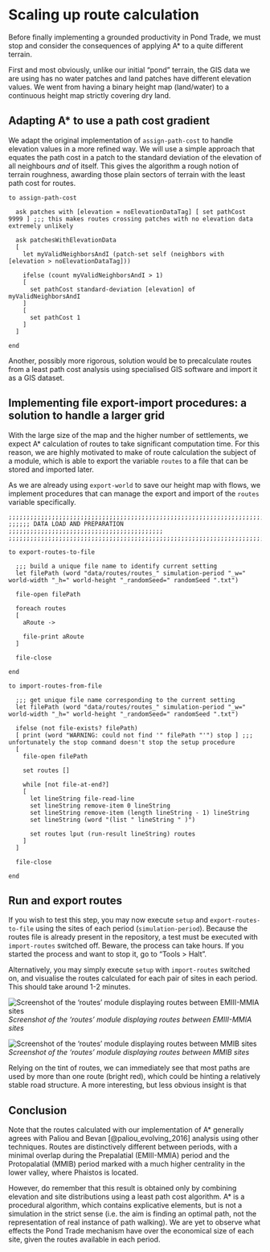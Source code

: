 # Scaling up route calculation {#messara-routes}

Before finally implementing a grounded productivity in Pond Trade, we must stop and consider the consequences of applying A* to a quite different terrain.

First and most obviously, unlike our initial "pond" terrain, the GIS data we are using has no water patches and land patches have different elevation values. We went from having a binary height map (land/water) to a continuous height map strictly covering dry land.

## Adapting A* to use a path cost gradient 

We adapt the original implementation of `assign-path-cost` to handle elevation values in a more refined way. We will use a simple approach that equates the path cost in a patch to the standard deviation of the elevation of all neighbours *and* of itself. This gives the algorithm a rough notion of terrain roughness, awarding those plain sectors of terrain with the least path cost for routes.

```NetLogo
to assign-path-cost

  ask patches with [elevation = noElevationDataTag] [ set pathCost 9999 ] ;;; this makes routes crossing patches with no elevation data extremely unlikely

  ask patchesWithElevationData
  [
    let myValidNeighborsAndI (patch-set self (neighbors with [elevation > noElevationDataTag]))

    ifelse (count myValidNeighborsAndI > 1)
    [
      set pathCost standard-deviation [elevation] of myValidNeighborsAndI
    ]
    [
      set pathCost 1
    ]
  ]

end
```

Another, possibly more rigorous, solution would be to precalculate routes from a least path cost analysis using specialised GIS software and import it as a GIS dataset.

## Implementing file export-import procedures: a solution to handle a larger grid

With the large size of the map and the higher number of settlements, we expect A* calculation of routes to take significant computation time. For this reason, we are highly motivated to make of route calculation the subject of a module, which is able to export the variable `routes` to a file that can be stored and imported later.

As we are already using `export-world` to save our height map with flows, we implement procedures that can manage the export and import of the `routes` variable specifically.

```
;;;;;;;;;;;;;;;;;;;;;;;;;;;;;;;;;;;;;;;;;;;;;;;;;;;;;;;;;;;;;;;;;;;;;;;;;;;;
;;;;;; DATA LOAD AND PREPARATION ;;;;;;;;;;;;;;;;;;;;;;;;;;;;;;;;;;;;;;;;;;;
;;;;;;;;;;;;;;;;;;;;;;;;;;;;;;;;;;;;;;;;;;;;;;;;;;;;;;;;;;;;;;;;;;;;;;;;;;;;

to export-routes-to-file

  ;;; build a unique file name to identify current setting
  let filePath (word "data/routes/routes_" simulation-period "_w=" world-width "_h=" world-height "_randomSeed=" randomSeed ".txt")

  file-open filePath

  foreach routes
  [
    aRoute ->

    file-print aRoute
  ]

  file-close

end

to import-routes-from-file

  ;;; get unique file name corresponding to the current setting
  let filePath (word "data/routes/routes_" simulation-period "_w=" world-width "_h=" world-height "_randomSeed=" randomSeed ".txt")

  ifelse (not file-exists? filePath)
  [ print (word "WARNING: could not find '" filePath "'") stop ] ;;; unfortunately the stop command doesn't stop the setup procedure
  [
    file-open filePath

    set routes []

    while [not file-at-end?]
    [
      let lineString file-read-line
      set lineString remove-item 0 lineString
      set lineString remove-item (length lineString - 1) lineString
      set lineString (word "(list " lineString " )")

      set routes lput (run-result lineString) routes
    ]
  ]

  file-close

end
```

## Run and export routes

If you wish to test this step, you may now execute `setup` and `export-routes-to-file` using the sites of each period (`simulation-period`). Because the routes file is already present in the repository, a test must be executed with `import-routes` switched off. Beware, the process can take hours. If you started the process and want to stop it, go to "Tools > Halt".

Alternatively, you may simply execute `setup` with `import-routes` switched on, and visualise the routes calculated for each pair of sites in each period. This should take around 1-2 minutes.

![Screenshot of the 'routes' module displaying routes between EMIII-MMIA sites](assets/screenshots/BlockC_module5_routes interface-EMIII-MMIA.png)  
*Screenshot of the 'routes' module displaying routes between EMIII-MMIA sites*

![Screenshot of the 'routes' module displaying routes between MMIB sites](assets/screenshots/BlockC_module5_routes interface-MMIB.png)  
*Screenshot of the 'routes' module displaying routes between MMIB sites*

Relying on the tint of routes, we can immediately see that most paths are used by more than one route (bright red), which could be hinting a relatively stable road structure. A more interesting, but less obvious insight is that 

## Conclusion

Note that the routes calculated with our implementation of A* generally agrees with Paliou and Bevan [@paliou_evolving_2016] analysis using other techniques. Routes are distinctively different between periods, with a minimal overlap during the Prepalatial (EMIII-MMIA) period and the Protopalatial (MMIB) period marked with a much higher centrality in the lower valley, where Phaistos is located.

However, do remember that this result is obtained only by combining elevation and site distributions using a least path cost algorithm. A* is a procedural algorithm, which contains explicative elements, but is not a simulation  in the strict sense (i.e. the aim is finding an optimal path, not the representation of real instance of path walking). We are yet to observe what effects the Pond Trade mechanism have over the economical size of each site, given the routes available in each period. 
